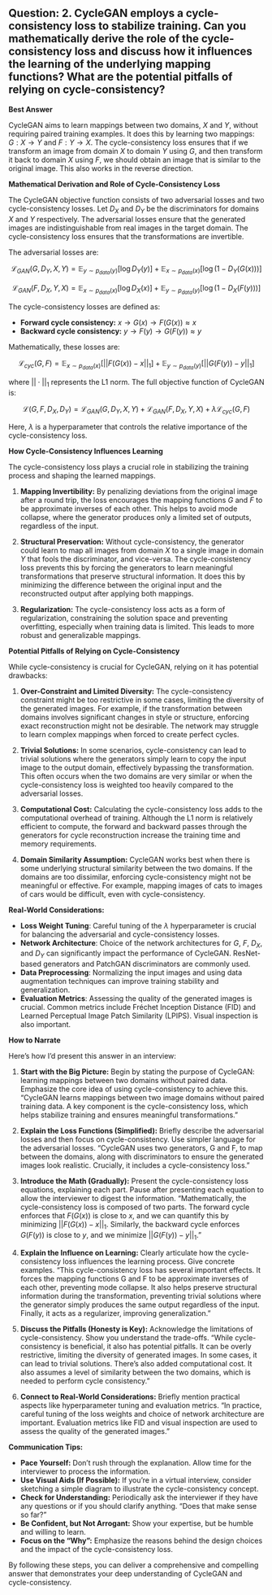 ## Question: 2. CycleGAN employs a cycle-consistency loss to stabilize training. Can you mathematically derive the role of the cycle-consistency loss and discuss how it influences the learning of the underlying mapping functions? What are the potential pitfalls of relying on cycle-consistency?

**Best Answer**

CycleGAN aims to learn mappings between two domains, $X$ and $Y$, without requiring paired training examples.  It does this by learning two mappings: $G: X \rightarrow Y$ and $F: Y \rightarrow X$. The cycle-consistency loss ensures that if we transform an image from domain $X$ to domain $Y$ using $G$, and then transform it back to domain $X$ using $F$, we should obtain an image that is similar to the original image. This also works in the reverse direction.

**Mathematical Derivation and Role of Cycle-Consistency Loss**

The CycleGAN objective function consists of two adversarial losses and two cycle-consistency losses. Let $D_X$ and $D_Y$ be the discriminators for domains $X$ and $Y$ respectively.  The adversarial losses ensure that the generated images are indistinguishable from real images in the target domain. The cycle-consistency loss ensures that the transformations are invertible.

The adversarial losses are:

$$
\mathcal{L}_{GAN}(G, D_Y, X, Y) = \mathbb{E}_{y \sim p_{data}(y)}[\log D_Y(y)] + \mathbb{E}_{x \sim p_{data}(x)}[\log (1 - D_Y(G(x)))]
$$

$$
\mathcal{L}_{GAN}(F, D_X, Y, X) = \mathbb{E}_{x \sim p_{data}(x)}[\log D_X(x)] + \mathbb{E}_{y \sim p_{data}(y)}[\log (1 - D_X(F(y)))]
$$

The cycle-consistency losses are defined as:

*   **Forward cycle consistency:** $x \rightarrow G(x) \rightarrow F(G(x)) \approx x$
*   **Backward cycle consistency:** $y \rightarrow F(y) \rightarrow G(F(y)) \approx y$

Mathematically, these losses are:

$$
\mathcal{L}_{cyc}(G, F) = \mathbb{E}_{x \sim p_{data}(x)}[||F(G(x)) - x||_1] + \mathbb{E}_{y \sim p_{data}(y)}[||G(F(y)) - y||_1]
$$

where $||\cdot||_1$ represents the L1 norm.  The full objective function of CycleGAN is:

$$
\mathcal{L}(G, F, D_X, D_Y) = \mathcal{L}_{GAN}(G, D_Y, X, Y) + \mathcal{L}_{GAN}(F, D_X, Y, X) + \lambda \mathcal{L}_{cyc}(G, F)
$$

Here, $\lambda$ is a hyperparameter that controls the relative importance of the cycle-consistency loss.

**How Cycle-Consistency Influences Learning**

The cycle-consistency loss plays a crucial role in stabilizing the training process and shaping the learned mappings.

1.  **Mapping Invertibility:** By penalizing deviations from the original image after a round trip, the loss encourages the mapping functions $G$ and $F$ to be approximate inverses of each other. This helps to avoid mode collapse, where the generator produces only a limited set of outputs, regardless of the input.

2.  **Structural Preservation:**  Without cycle-consistency, the generator could learn to map all images from domain $X$ to a single image in domain $Y$ that fools the discriminator, and vice-versa. The cycle-consistency loss prevents this by forcing the generators to learn meaningful transformations that preserve structural information. It does this by minimizing the difference between the original input and the reconstructed output after applying both mappings.

3.  **Regularization:** The cycle-consistency loss acts as a form of regularization, constraining the solution space and preventing overfitting, especially when training data is limited. This leads to more robust and generalizable mappings.

**Potential Pitfalls of Relying on Cycle-Consistency**

While cycle-consistency is crucial for CycleGAN, relying on it has potential drawbacks:

1.  **Over-Constraint and Limited Diversity:** The cycle-consistency constraint might be too restrictive in some cases, limiting the diversity of the generated images.  For example, if the transformation between domains involves significant changes in style or structure, enforcing exact reconstruction might not be desirable.  The network may struggle to learn complex mappings when forced to create perfect cycles.

2.  **Trivial Solutions:** In some scenarios, cycle-consistency can lead to trivial solutions where the generators simply learn to copy the input image to the output domain, effectively bypassing the transformation.  This often occurs when the two domains are very similar or when the cycle-consistency loss is weighted too heavily compared to the adversarial losses.

3.  **Computational Cost:** Calculating the cycle-consistency loss adds to the computational overhead of training.  Although the L1 norm is relatively efficient to compute, the forward and backward passes through the generators for cycle reconstruction increase the training time and memory requirements.

4.  **Domain Similarity Assumption:** CycleGAN works best when there is some underlying structural similarity between the two domains.  If the domains are too dissimilar, enforcing cycle-consistency might not be meaningful or effective.  For example, mapping images of cats to images of cars would be difficult, even with cycle-consistency.

**Real-World Considerations:**

*   **Loss Weight Tuning**:  Careful tuning of the $\lambda$ hyperparameter is crucial for balancing the adversarial and cycle-consistency losses.
*   **Network Architecture**: Choice of the network architectures for $G$, $F$, $D_X$, and $D_Y$ can significantly impact the performance of CycleGAN. ResNet-based generators and PatchGAN discriminators are commonly used.
*   **Data Preprocessing**: Normalizing the input images and using data augmentation techniques can improve training stability and generalization.
*   **Evaluation Metrics**: Assessing the quality of the generated images is crucial. Common metrics include Fréchet Inception Distance (FID) and Learned Perceptual Image Patch Similarity (LPIPS).  Visual inspection is also important.

**How to Narrate**

Here's how I'd present this answer in an interview:

1.  **Start with the Big Picture:** Begin by stating the purpose of CycleGAN: learning mappings between two domains without paired data. Emphasize the core idea of using cycle-consistency to achieve this. "CycleGAN learns mappings between two image domains without paired training data. A key component is the cycle-consistency loss, which helps stabilize training and ensures meaningful transformations."

2.  **Explain the Loss Functions (Simplified):** Briefly describe the adversarial losses and then focus on cycle-consistency. Use simpler language for the adversarial losses. "CycleGAN uses two generators, G and F, to map between the domains, along with discriminators to ensure the generated images look realistic. Crucially, it includes a cycle-consistency loss. "

3.  **Introduce the Math (Gradually):**  Present the cycle-consistency loss equations, explaining each part. Pause after presenting each equation to allow the interviewer to digest the information. "Mathematically, the cycle-consistency loss is composed of two parts. The forward cycle enforces that $F(G(x))$ is close to $x$, and we can quantify this by minimizing $||F(G(x)) - x||_1$.  Similarly, the backward cycle enforces $G(F(y))$ is close to $y$, and we minimize $||G(F(y)) - y||_1$."

4.  **Explain the Influence on Learning:**  Clearly articulate how the cycle-consistency loss influences the learning process. Give concrete examples. "This cycle-consistency loss has several important effects. It forces the mapping functions G and F to be approximate inverses of each other, preventing mode collapse. It also helps preserve structural information during the transformation, preventing trivial solutions where the generator simply produces the same output regardless of the input. Finally, it acts as a regularizer, improving generalization."

5.  **Discuss the Pitfalls (Honesty is Key):** Acknowledge the limitations of cycle-consistency. Show you understand the trade-offs. "While cycle-consistency is beneficial, it also has potential pitfalls. It can be overly restrictive, limiting the diversity of generated images. In some cases, it can lead to trivial solutions. There's also added computational cost. It also assumes a level of similarity between the two domains, which is needed to perform cycle consistency."

6.  **Connect to Real-World Considerations:** Briefly mention practical aspects like hyperparameter tuning and evaluation metrics. "In practice, careful tuning of the loss weights and choice of network architecture are important. Evaluation metrics like FID and visual inspection are used to assess the quality of the generated images."

**Communication Tips:**

*   **Pace Yourself:** Don't rush through the explanation. Allow time for the interviewer to process the information.
*   **Use Visual Aids (If Possible):** If you're in a virtual interview, consider sketching a simple diagram to illustrate the cycle-consistency concept.
*   **Check for Understanding:** Periodically ask the interviewer if they have any questions or if you should clarify anything. "Does that make sense so far?"
*   **Be Confident, but Not Arrogant:** Show your expertise, but be humble and willing to learn.
*   **Focus on the "Why":** Emphasize the reasons behind the design choices and the impact of the cycle-consistency loss.

By following these steps, you can deliver a comprehensive and compelling answer that demonstrates your deep understanding of CycleGAN and cycle-consistency.
